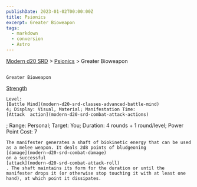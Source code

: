 ```yaml
---
publishDate: 2023-01-02T00:00:00Z
title: Psionics
excerpt: Greater Bioweapon
tags:
  - markdown
  - conversion
  - Astro
---
```


[Modern d20 SRD](/#modernD20) > [Psionics](modern-d20-srd-psionics-index) > Greater Bioweapon

##

    Greater Bioweapon

[Strength](modern-d20-srd-basics-ability-scores)

    Level:
    [Battle Mind](modern-d20-srd-classes-advanced-battle-mind)
    4; Display: Visual, Material; Manifestation Time:
    [Attack  action](modern-d20-srd-combat-attack-actions)
; Range: Personal; Target: You; Duration: 4 rounds + 1 round/level; Power Point Cost: 7

    The manifester generates a shaft of biokinetic energy that can be used as a melee weapon. It deals 2d8 points of bludgeoning
    [damage](modern-d20-srd-combat-damage)
    on a successful
    [attack](modern-d20-srd-combat-attack-roll)
    . The shaft maintains its form for the duration or until the manifester drops it (or otherwise stop touching it with at least one hand), at which point it dissipates.
